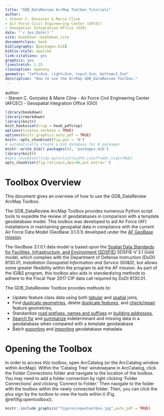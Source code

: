 ```yaml
--- 
title: "GDB_DataReview ArcMap Toolbox Tutorials"
author:  
- Steven C. Gonzalez & Marie Cline 
- Air Force Civil Engineering Center (AFCEC)
- Geospatial Integration Office (GIO)
date: "`r Sys.Date()`"
site: bookdown::bookdown_site
documentclass: book
bibliography: [packages.bib]
biblio-style: apalike
link-citations: yes
graphics: yes
linestretch: 1.25
classoption: openany
geometry: "left=4cm, right=3cm, top=2.5cm, bottom=2.5cm"
description: "How to use the ArcMap GDB_DataReview Toolbox."
---
```

\mainmatter
author:  
- Steven C. Gonzalez & Marie Cline
- Air Force Civil Engineering Center (AFCEC)
- Geospatial Integration Office (GIO)
```r
library(bookdown)
library(rmarkdown)
library(knitr)
knit_hooks$set(crop = hook_pdfcrop)
options(tinytex.verbose = TRUE)
options(knitr.graphics.auto_pdf = TRUE)
knitr::opts_chunk$set(fig.pos = 'H')
# automatically create a bib database for R packages
knitr::write_bib((.packages()), 'packages.bib')
library(knitr)
#opts_chunk$set(tidy.opts=list(width.cutoff=60),tidy=TRUE)
opts_chunk$set(fig.retina=2,dpi=96,out.extra='')
```

# Toolbox Overview {#overview}
This document gives an overview of how to use the GDB_DataReview ArcMap Toolbox.

The GDB_DataReview ArcMap Toolbox provides numerous Python script tools to expedite the review of geodatabases in comparison with a template geodatabase model. This toolbox was developed to aid Air Force (AF) installations in maintaining geospatial data in compliance with the current Air Force Data Model (GeoBase 3.1.0.1) developed under the [AF GeoBase mission](https://www.sdsfieonline.org/Components/USAF). 

The GeoBase 3.1.0.1 data model is based upon the [Spatial Data Standards for Facilities, Infrastructure, and Environment (SDSFIE)](https://www.sdsfieonline.org/) SDSFIE-V 3.1 Gold model, which complies with  the Department of Defense Instruction (DoDI) 8130.01, *Installation Geospatial Information and Service* (IGI&S), but  allows some greater flexibility within the program to aid the AF mission. As part of the IGI&S program, this toolbox also aids in standardizing methods to adhere to the Fiscal Year 2017 CIP data call required by DoDI 8130.01.

The GDB_DataReview Toolbox provides methods to:

* Update feature class data using both [tabular](#joinCalc) and [spatial](#spatjoinCalc) joins,
* Find [duplicate geometries](#dupGeom), delete [duplicate features](#dupFeats), and [check/repair](#chkGeom) feature geometries,
* Standardize [road prefixes, names and suffixes](#std3) or [building addresses](#stdAdd1),
* [Search for](#indtSearch) and [summarize](#summIndt) indeterminant and missing data in a geodatabase when compared with a template geodatabase
* Batch [exporting](#exMeta) and [importing](#imMeta) geodatabase metadata

# Opening the Toolbox
In order to access this toolbox, open ArcCatalog (or the ArcCatalog window within ArcMap). Within the 'Catalog Tree' windowpane in ArcCatalog, click the Folder Connections folder and navigate to the location of the toolbox. You may need to add a folder connection by right clicking 'Folder Connections' and clicking 'Connect to Folder.' Then navigate to the folder with the toolbox within the newly connected folder. Then, you can click the plus sign by the toolbox to view the tools within it (Fig. \@ref(fig:opentoolbox)).

```r
knitr::include_graphics("figures/opentoolbox.jpg",auto_pdf = TRUE)
```
\pagebreak
\printindex